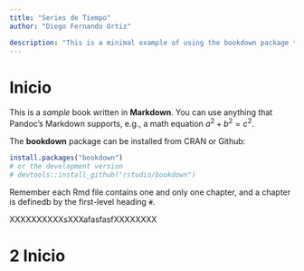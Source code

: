```yaml
--- 
title: "Series de Tiempo"
author: "Diego Fernando Ortiz"

description: "This is a minimal example of using the bookdown package to write a book. The output format for this example is bookdown::gitbook."
---
```


# Inicio

This is a _sample_ book written in **Markdown**. You can use anything that Pandoc's Markdown supports, e.g., a math equation $a^2 + b^2 = c^2$.

The **bookdown** package can be installed from CRAN or Github:

```r
install.packages("bookdown")
# or the development version
# devtools::install_github("rstudio/bookdown")
```

Remember each Rmd file contains one and only one chapter, and a chapter is definedb by the first-level heading `#`.

XXXXXXXXXXsXXXafasfasfXXXXXXXX

# 2 Inicio